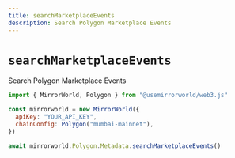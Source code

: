 ```yaml
---
title: searchMarketplaceEvents
description: Search Polygon Marketplace Events
---
```


# `searchMarketplaceEvents`

Search Polygon Marketplace Events

```js
import { MirrorWorld, Polygon } from "@usemirrorworld/web3.js"

const mirrorworld = new MirrorWorld({
  apiKey: "YOUR_API_KEY",
  chainConfig: Polygon("mumbai-mainnet"),
})

await mirrorworld.Polygon.Metadata.searchMarketplaceEvents()
```
